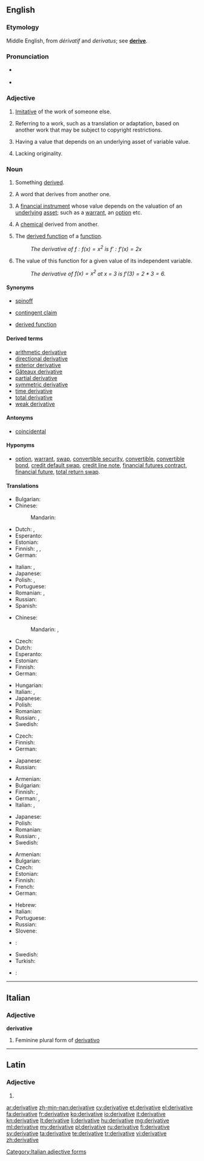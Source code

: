 ==English==
{{wikipedia|dab=Derivative (disambiguation)|mul=Derivative}}

===Etymology===
Middle English, from {{etyl|fr}} ''dérivatif'' and {{etyl|la}} ''derivatus''; see '''[[derive]]'''.

===Pronunciation===
* {{a|UK}} {{IPA|/dɪˈɹɪvətɪv/}}
* {{audio|en-us-derivative.ogg|Audio (US)}}

===Adjective===
{{en-adj}}

# [[imitative|Imitative]] of the work of someone else.
# {{legal|copyright}} Referring to a work, such as a translation or adaptation, based on another work that may be subject to copyright restrictions.
# {{finance}} Having a value that depends on an underlying asset of variable value.
# Lacking originality.

===Noun===
{{en-noun}}

# Something [[derive|derived]].
# {{linguistics}} A word that derives from another one.
# {{finance}} A [[financial instrument]] whose value depends on the valuation of an [[underlying]] [[asset]]; such as a [[warrant]], an [[option]] etc.
# {{chemistry}} A [[chemical]] derived from another.
# {{calculus}} The [[derived function]] of a [[function]].
#: ''The derivative of <math>f:f(x) = x^2</math> is <math>f':f'(x) = 2x</math>''
# {{calculus}} The value of this function for a given value of its independent variable.
#: ''The derivative of <math>f(x) = x^2</math> at x = 3 is <math>f'(3) = 2 * 3 = 6</math>.''

====Synonyms====
* {{sense|something derived}} [[spinoff]]
* {{sense|finance}} [[contingent claim]]
* {{sense|in analysis: function}} [[derived function]]

====Derived terms====
* [[arithmetic derivative]]
* [[directional derivative]]
* [[exterior derivative]]
* [[Gâteaux derivative]]
* [[partial derivative]]
* [[symmetric derivative]]
* [[time derivative]]
* [[total derivative]]
* [[weak derivative]]

====Antonyms====
* [[coincidental]]

====Hyponyms====
* {{sense|finance}} [[option]], [[warrant]], [[swap]], [[convertible security]], [[convertible]], [[convertible bond]], [[credit default swap]], [[credit line note]], [[financial futures contract]], [[financial future]], [[total return swap]].

====Translations====
{{trans-top|something derived}}
* Bulgarian: {{t+|bg|производно|n}}
* Chinese:
*: Mandarin: {{t|cmn|衍生物|tr=yánshēngwù|sc=Hani}}
* Dutch: {{t-|nl|afgeleide|f}}, {{t+|nl|derivaat|n}}
* Esperanto: {{t-|eo|derivaĵo}}
* Estonian: {{t-|et|tuletis}}
* Finnish: {{t|fi|johdannainen}}, {{t|fi|johdos}}, {{t|fi|derivaatti}}
* German: {{t+|de|Ableitung|f}}
{{trans-mid}}
* Italian: {{t+|it|derivato|m}}, {{t+|it|derivata|f}}
* Japanese: {{t|ja|派生|tr=hasei|sc=Jpan}}
* Polish: {{t|pl|pochodny}}, {{t|pl|wtórny}}
* Portuguese: {{t+|pt|derivado|m}}
* Romanian: {{t-|ro|derivat|m}}, {{t-|ro|derivată|f}}
* Russian: {{t|ru|производное|n|tr=proizvódnoje|sc=Cyrl}}
* Spanish: {{t-|es|derivado}}
{{trans-bottom}}

{{trans-top|word that derives from another}}
* Chinese:
*: Mandarin: {{t|cmn|派生詞|sc=Hani}}, {{t|cmn|派生词|tr=páishēngcí|sc=Hani}}
* Czech: {{t-|cs|odvozenina|f}}
* Dutch: {{t+|nl|afleiding|f}}
* Esperanto: {{t-|eo|derivaĵo}}
* Estonian: {{t-|et|tuletis}}
* Finnish: {{t+|fi|johdos}}
* German: {{t+|de|Ableitung|f}}
{{trans-mid}}
* Hungarian: {{t-|hu|származékszó}}
* Italian: {{t+|it|derivato|m}}, {{t+|it|derivata|f}}
* Japanese: {{t|ja|派生語|tr=hasei-go|sc=Jpan}}
* Polish: {{t|pl|derywat|m}}
* Romanian: {{t-|ro|derivat|n}}
* Russian: {{t|ru|дериват|m|tr=derivát|sc=Cyrl}}, {{t|ru|производное слово|n|tr=proizvódnoje slóvo|sc=Cyrl}}
* Swedish: {{t+|sv|avledning|c}}
{{trans-bottom}}

{{trans-top|financial instrument whose value depends on the valuation of an underlying instrument}}
* Czech: {{t-|cs|derivát|m}}
* Finnish: {{t+|fi|johdannainen}}
* German: {{t+|de|Derivat|n}}
{{trans-mid}}
* Japanese: {{t+|ja|デリバティブ|tr=deribatibu}}
* Russian: {{t+|ru|дериватив|m|tr=derivatív}}
{{trans-bottom}}

{{trans-top|chemical derived from another}}
* Armenian: {{t-|hy|ածանցյալ|tr=acancʿyal|sc=Armn}}
* Bulgarian: {{t+|bg|производно}}
* Finnish: {{t+|fi|johdos}}, {{t+|fi|johdannainen}}
* German: {{t+|de|Abkömmling|m}}, {{t+|de|Derivat|n}}
* Italian: {{t+|it|derivato|m}}, {{t+|it|derivata|f}}
{{trans-mid}}
* Japanese: {{t|ja|誘導体|tr=yūdotai|sc=Jpan}}
* Polish: {{t+|pl|pochodna|f}}
* Romanian: {{t-|ro|derivat|n}}
* Russian: {{t-|ru|производное|n|tr=proizvódnoje|sc=Cyrl}}, {{t|ru|дериват|m|tr=derivát|sc=Cyrl}}
* Swedish: {{t+|sv|derivat|n}}
{{trans-bottom}}

{{trans-see|in analysis: function|derived function}}
{{trans-top|in analysis: value}}
* Armenian: {{t-|hy|ածանցյալ|tr=acancʿyal|sc=Armn}}
* Bulgarian: {{t+|bg|производна|f}}
* Czech: {{t-|cs|derivace|f}}
* Estonian: {{t-|et|tuletis}}
* Finnish: {{t+|fi|derivaatta}}
* French: {{t+|fr|dérivée|f}}
* German: {{t+|de|Ableitung|f}}
{{trans-mid}}
* Hebrew: {{t+|he|נגזרת|f|tr=nigzéret}}
* Italian: {{t+|it|derivata|f}}
* Portuguese: {{t+|pt|derivada|f}}
* Russian: {{t|ru|производная|f|tr=proizvódnaja|sc=Cyrl}}
* Slovene: {{t-|sl|odvod|m}}
* {{ttbc|es}}: {{t|es|derivada|f}}
* Swedish: {{t+|sv|derivata|c}}
* Turkish: {{t+|tr|türev}}
{{trans-bottom}}

<!--Remove this section once all of the translations below have been moved into the tables above.-->
{{checktrans-top}}
* {{ttbc|es}}: {{qualifier|1-4}} {{t|es|derivativo|m}}
{{trans-bottom}}

----

==Italian==

===Adjective===
'''derivative''' {{f}}

# Feminine plural form of [[derivativo]]

[[Category:Italian adjective forms]]

----

==Latin==

===Adjective===
{{la-adj-form|dērīvātīve}}

# {{inflection of|derivativus|dērīvātīvus|voc|m|s|lang=la}}

[[ar:derivative]]
[[zh-min-nan:derivative]]
[[cy:derivative]]
[[et:derivative]]
[[el:derivative]]
[[fa:derivative]]
[[fr:derivative]]
[[ko:derivative]]
[[io:derivative]]
[[it:derivative]]
[[kn:derivative]]
[[lt:derivative]]
[[li:derivative]]
[[hu:derivative]]
[[mg:derivative]]
[[ml:derivative]]
[[my:derivative]]
[[pl:derivative]]
[[ru:derivative]]
[[fi:derivative]]
[[sv:derivative]]
[[ta:derivative]]
[[te:derivative]]
[[tr:derivative]]
[[vi:derivative]]
[[zh:derivative]]
